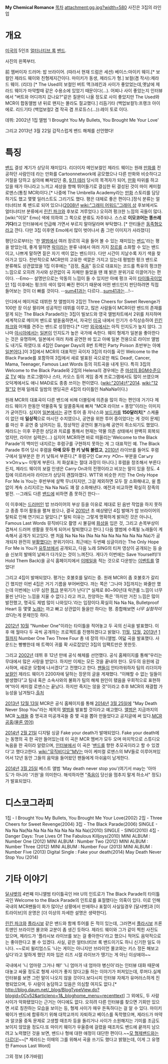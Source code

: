 '''My Chemical Romance'''
[[목차]]
attachment:gg.jpg?width=580
사진은 3집의 라인업

= 개요 =
[[미국]]의 5인조 [[얼터너티브 록]] [[밴드]].


사진의 왼쪽부터.

前 멤버이자 드러머: 밥 브라이어. (따라서 현재 드럼은 세션)
베이스:마이키 웨이.[* 보컬인 제라드 웨이와 친형제지간이다. 마이키가 동생, 제라드가 형.]
보컬(겸 작사):제라드 웨이. (리더) [* The Used의 보컬인 버트 맥크레킨과 사이가 좋았었는데,옛날에 제라드 웨이가 마약할때 같은 수용소에 있었기 때문이다(…). 어찌나 사이 좋았는지 인터뷰에서 "버트와 어디까지 갔나요?"같은 질문이 나올 정도로 사이 좋았지만 The Used와 MCR이 합동앨범 낸 뒤로 왠지는 몰라도 절교했다.]
리듬기타 (백업보컬1):프랭크 아이에로.
리드기타 (백업보컬2 겸 작곡 겸 프로듀스(…)):레이 토로 이다.
 

데뷔: 2002년 1집 앨범 'I Brought You My Bullets, You Brought Me Your Love'

그리고 2013년 3월 22일 갑작스럽게 밴드 해체를 선언했다!



= 특징 =
[[밴드]] 결성 계기가 상당히 재미있다. 리더이자 메인보컬인 제라드 웨이는 원래 [[만화]]를 전공하던 사람인데 <The Breakfast Monkey>라는 만화를 Cartoonnetwork에 공모했으나 다른 만화와 비슷하다고 거절을 당하고 실의에 빠져있던 중, [[9.11 테러]] 당시의 목격자가 되어, [[만화]] 따위를 하고 있을 때가 아니라고 느끼고 세상을 향해 뛰어들기로 결심한 뒤 결성된 것이 마이 케미컬 로맨스(통칭 MCR)이다.[* 나중에 The Umbrella Academy라는 [[만화]] 스토리를 담당하기도 했고 몇몇 일러스트도 그리기도 했다. 평은 대체로 좋은 편이다.]정식 분류는 얼터너티브 록 밴드로 되어 있으나([[2008년]] [[wiki:"그래미 어워드"그래미 상]] 후보에서도 얼터너티브 분류에서 [[린킨 파크]]와 후보로 겨루었다.) 오히려 펑크한 느낌의 곡들이 많다. [wiki:"이모" Emo] 색에 의하여 그 쪽으로 분류도 자주되나. 스스로 '''이모코어는 똥쓰레기다'''라고 인터뷰에서 언급해 가면서 부르지 말아달라며 부탁했다. [* 안티들은 [[동족혐오]]라고 깐다. 다만 3집 이후엔 Emo에서 많이 벗어나서 좀 그런 이미지가 사라졌다]

평단으로부터는 '한 [[앨범]]에서 여러 장르의 곡을 들어 볼 수 있는 재미있는 [[밴드]]'라는 평을 받았는데, 좋게 말하면 [[락]]이라는 분류 내에서 여러 가지 [[장르]]를 소화할 수 있는 밴드이고, 나쁘게 말하면 짙은 자기 색이 없는 밴드이다. 다만 시간이 지날수록 자기 색을 찾아가고 있다. 전반적으로 MCR만의 고유한 색깔은 가지고 있는데 평범한 펑크 밴드로 분류해도 상관없었을 1집 이후에는 "검정, [[죽음]]" 등으로 대표되는 코드를 특유의 펑크한 느낌으로 오히려 가사와 상관없이 곡 자체만 들었을 땐 꽤 밝은 분위기로 이끌어가는 편이다. --Emo-- 설명만으로는 악동의 느낌이 들 수 있지만 아예 펑크 곡이 [[타이틀곡]]이었던 1집 이후에는 펑크의 색이 많이 빠진 편이기 때문에 어떤 밴드인지 판단하려면 직접 들어보는 것이 더 빠를 것이다. --[[sum41]]과는 다르다...[[sum41]]과는...!--

인디에서 메이저로 데뷔한 첫 앨범이자 2집인 Three Cheers for Sweet Revenge가 100만 장 이상 팔리며 성공적인 데뷔를 이루고, 많은 사람들이 MCR이란 밴드의 존재를 알게 되는 The Black Parade라는 3집이 빌보드와 영국 앨범차트에서 2위를 차지하며 세계적으로 메이저 밴드로 발돋움하면서, 자국인 [[미국]] 내에서 인기가 수직상승하여 [[린킨 파크]]와 어깨를 견주는 밴드로 성장한다.[* 다만 [[외국]]에서는 아직 인지도가 높지 않다. 그나마 [[아시아]]에서는 [[일본]]이 인지도가 높은 국가에 속한다. 웨이 형제가 일본을 좋아한다는 것은 유명하며, 일본에서 여러 차례 공연한 바 있고 아예 일본 전용으로 라이브 앨범도 내기도 하였다.또 4집인 Danger Days의 8번 트랙인 Party Poison 초반부는 아예 [[일본어]]다.]이 3집에서 MCR의 대표적인 곡이자 3집의 타이틀 곡인 Welcome to the Black Parade를 포함하여 3집에서 새로 발표된 곡으로만 해도 Dead!, Cancer, Mama, Teenager, Famous Last Words 등의 히트곡을 내게 된다. 특히 3집의 Welcome to the Black Parade와 2집의 Helena의 경우에는 준 [[마성의 BGM]]수준으로 [[TV]] 예능 프로그램이나 스타, 카오스 등의 게임 중계 프로그램에서도 많이 쓰였으며 오덕계에서도 애니 MAD로도 종종 쓰이는 편이였다. ([[wiki:"2014년"2014]]. [[wiki:"12월"12]] 현재 일례로 일밤의 엔딩곡은 4집의 타이틀인 NaNaNa이다.)

원래 MCR의 대표곡이 다른 밴드에 비해 더블링에 의존을 많이 하는 편인데 거기다 제라드 웨이가 한동안 약물중독 및 알콜중독에 빠져 "MCR 라이브 = 똥망"이라는 이미지가 굳어진다. 심지어 [[일본]]에서는 공연 투어 중 자낙스와 [[보드카]]를 '''150달러치'''[* 스케쥴이 없던 때 '''일상적'''으로 마시던 수치였으나, 공연을 위한 투어 중이었다는 게 것이 문제]를 마신 후 공연 중 넘어지는 등, 정상적인 공연이 불가능해 공연이 취소되기도 했었다. 제라드는 이후 꾸준한 상담과 치료를 통해서 현재는 약물 의존 상태에서 완벽히 회복되었지만, 라이브 실력은(...) 심지어 MCR하면 바로 떠올리는'Welcome to the Black Parade'의 백미인 내지르는 후렴구를 구현하지 못하는 게 그 대표적인 예. The Black Parade 투어 당시 후렴을 '''아예 모두 한 키 낮춰 불렀고''', [[2010년]] 라이브를 들어도 후렴구에서 일부분은 한 키 낮춰서 부른다.[* 후렴구인 Car↗ry ↗On~ 부분을 Car↘ry ↘↘On↘↘~ 이렇게 부른다. 저 화살표는 절대 과장이 아니다.] 후렴을 창조해서 부른다든지, 제라드 웨이의 보컬 인생은 Carry On과의 전쟁이라고 비꼬는 말이 있을 정도. 4집에 이르러서야 라이브가 상당히 괜찮아졌다. WTT와 비슷한 키인 The Only Hope For Me is You는 후반부에 살짝 무너지지만, 그걸 제외하면 모두 잘 소화해내고, 쉴 틈 없이 계속 소리지르는 Na Na Na도 꽤 잘 소화해낸다. 예전과 비교하면 확실히 장족의 발전. --그래도 다른 [[밴드]]에 비하면 좀 못하긴 한다--

이 이후에는 [[드러머]]인 밥 브라이어의 부상 등을 이유로 제대로 된 음반 작업을 하지 못하고 종종 투어 활동을 펼쳐 왔으나, 결국 [[2010년]] 초 예상됐던 4집 발매가 밥 브라이어의 탈퇴로 인해 연기되고 말았다.[* 탈퇴 이유는 그렇게 명확하게 밝혀진 것은 아니나, Famous Last Words 뮤직비디오 촬영 시 불길에 [[화상]]을 입은 것, 그리고 손목부상이 겹쳐서 드러머 생활을 못하게 되어서 탈퇴했다고 한다.] 다음 앨범에 수록될 노래들이 계속해서 공개가 되고있다. 맨 처음 Na Na Na (Na Na Na Na Na Na Na Na Na)가 공개되자 완전히 [[부활]]했다는 분위기이다. 최근에는 두번째 싱글이라는 The Only Hope For Me is You가 [[유투브]]에서 공개되고, 다음 노래 SING의 티져 영상이 공개되는 등 슬슬 신보의 발매의 날짜가 다가오는 것이 느껴진다. 게다가 이번에는 Save Yourself(I'll Hold Them Back)을 공식 홈페이지에서 [[이메일]]을 적는 것으로 다운받는 [[이벤트]]를 열었다!

그리고 4집이 발매되었다. 평가는 호불호를 달리는 중. 원래 MCR이 좀 호불호가 갈리긴 했지만 이번 4집은 거기 기름을 부어버렸다. 까는 쪽은 '그나마 3집까지는 봐줄만 했는데 이번에는 너무 심한 [[펑크]] 분위기가 난다'[* 실제로 80~90년대 락큰롤 느낌이 너무 물씬 난다는 느낌을 지울 수 없다.] 라고 까고, 찬양하는 쪽은 '하지만 거친 느낌은 많이 발전했고, 명곡도 제법 많이 나와있다.'라는 입장이다.확실히 Na Na Na, Bulletproof Heart 등 몇몇 [[노래]]는 까고 빠고 상관없이 들을만 하다는 평. 종합해보면 ''너무 실험적이었다''는게 문제인듯 하다.

[[2012년]] [[10월]] "Number One"이라는 타이틀을 적어놓고 두 곡의 신곡을 발표했다. 이후 매 월마다 두 곡씩 공개하는 프로젝트를 진행하겠다고 밝혔다. [[11월]], [[12월]], [[2013년]] [[1월]]까지 Number One Two Three Four 총 네 장의 미니앨범. 여덟 곡을 발표했다. 사운드는 빵빵한데 매 트랙이 귀를 확 사로잡았던 3집의 임팩트만은 못한듯.

그리고 [[2002년]] 데뷔 후 12년 만에 공식 해체를 선언했다. 공식 홈페이지를 통해“우리는 무대에서 많은 사랑을 받았다. 하지만 이제는 모든 것을 끝내야 한다. 모두의 응원에 감사하며, 새로운 모험에 나서겠다”고 전했다고 한다. [[팬]]들이 안타까워하자 팀의 리더이자 [[보컬]]인 제라드 웨이가 2200자에 달하는 장문의 글을 게재했다. “이해할 수 없는 일들이 발생했다”고 팀내 혹은 소속사와의 불화가 팀의 해체 원인이 됐음을 우회적으로 표현하며“마이 케미컬 로맨스는 끝났다. 하지만 죽지는 않을 것”이라고 추후 MCR의 재결합 가능성을 남겨뒀다.[http://www.mydaily.co.kr/new_yk/html/read.php?newsid=201303261130531145&ext=na 출처]

[[2013년]] [[12월 13일]] MCR은 공식 홈페이지를 통해 [[2014년]] [[3월 25일]]에 "May Death Never Stop You"라는 제목의 [[앨범]]을 발표할 것이라고 예고했다. [[앨범]]은 지금까지의 MCR [[노래]]들 중 명곡과 미공개곡들 중 몇 곡을 뽑아 만들었다고 공지글에 써 있다.[http://www.mychemicalromance.com/news MCR 공홈(물론 영어)]

[[2014년]] [[2월 21일]] 디지털 싱글 Fake your death가 발매되었다. Fake your death에는 동명의 곡 한 곡만 들어있는데 이 곡은 MCR 멤버가 모두 오며 마지막으로 스튜디오 녹음을 한 곡이라 알렸으며, [[인터뷰]]에서 이 곡은 '[[밴드]]를 향한 추모곡이라고 할 수 있겠다'고 했다고한다. [[wiki:"뮤직비디오"MV]]는 마이 케미컬 로맨스의 MV들로 이루어져있어서 12년 동안 그들의 음악을 들어왔던 팬들에게 아쉬움이 남게한다.

[[2014년]] [[3월 25일]] 베스트 앨범 'May death never stop you'(여기서 may는 '아마도'가 아니라 '기원'을 의미한다. 해석하자면 "[[죽음]]이 당신을 멈추지 말게 하소서" 정도)가 발표되었다.

= 디스코그라피 =

1집 - I Brought You My Bullets, You Brought Me Your Love(2002)
2집 - Three Cheers for Sweet Revenge(2004)
3집 - The Black Parade(2006)
SINGLE - Na Na Na(Na Na Na Na Na Na Na Na Na)(2010)
SINGLE - SING(2010)
4집 - Danger Days: True Lives Of The Fabulous Killjoys(2010)
MINI ALBUM : Number One (2012)
MINI ALBUM : Number Two (2012)
MINI ALBUM : Number Three (2012)
MINI ALBUM : Number Four (2013)
MINI ALBUM : Number Five (2013)
Digital Single : Fake your death(2014)
May Death Never Stop You (2014)
= 기타 이야기 =

[[달샤벳]]의 4번째 미니앨범 타이틀곡인 Hit U의 인트로가 The Black Parade의 타이틀 곡인 Welcome to the Black Parade의 인트로를 표절했다는 의혹이 있다. 이로 인해 국내의 MCR팬들이 화가 많이난 상황에서 만에하나 표절이 사실일경우 [달샤벳]과 [이트라이브]의 운명은 [더 이상의 자세한 설명은 생략한다].

[[린킨 파크]]와 [[플라시보]] 같은 밴드와 함께 투어를 돈 적이 있는데, 그러면서 [[플라시보]] 프론트맨인 브라이언 몰코와 교분이 좀 생긴 듯하다. 제라드 웨이와 그가 같이 찍힌 사진도 있으며, 제라드가 '플라시보 라이브를 보는 걸 좋아한다'라고 했으니 적어도 음악적으로는 좋아한다고 볼 수 있겠다. 사실, 같은 얼터너티브 록 밴드이기도 하니 신기한 일도 아니다. ~~로비 윌리엄스도 '나는 게이는 아니지만 브라이언 몰코와는 키스 정돈 해보고 싶다'라고 말하게 했던 치마 입은 리즈 시절 라이브가 땡기는 게 아닌 이상에야~~

국내에서 '니 엄마랑 그거나 해!' '니 엄마가 내 엄마야 병신아'라는 인터뷰 대화 때문에 대놓고 싸울 정도로 형제 사이가 좋지 않다고들 하는 이야기가 퍼져있는데, 루머다.실제 인터뷰를 보면 그런 말이 나오지 않을 것이다.보다시피 인터뷰 자체가 유머러스하게 진행되었으며, 두 사람이 농담하고 있음은 의심할 여지도 없다.[* http://blog.daum.net/_blog/BlogTypeView.do?blogid=0Cv52&articleno=1&_bloghome_menu=recenttext] 그 외에도, 두 사람 사이가 악화됐었다는 근거는 어디에도 없다. 오히려 다른 인터뷰를 찾으면 기회만 있으면 서로 칭찬하는 모습을 보이는 등, 형제 사이가 매우 돈독하다는 걸 알 수 있다. 마이키 웨이가 밴드에 합류하기 위해 대학교까지 자퇴하고 베이스를 독학했으며, 제라드가 마약과 알코올 중독 문제로 고생할 때조차 등을 돌리거나 사이가 소원해지는 기미를 조금도 보이지 않았을 정도다.또 마이키 웨이가 우울증에 걸렸을 때조차도 밴드에 끝까지 남으려고 노력했던 것을 보면, 밴드나 형에 대한 애정이 대단한 편이다.~~[[오아시스(밴드)|모 형제밴드]][[비디아이|와는]] [[노엘 갤러거#s-1.2|다르다!]]~~[* 제라드는 이때의 그를 위해서 곡을 쓰기도 했다고 밝혔는데, 이게 그 유명한 Famous Last Word]

그외 정보 [추가바람]
